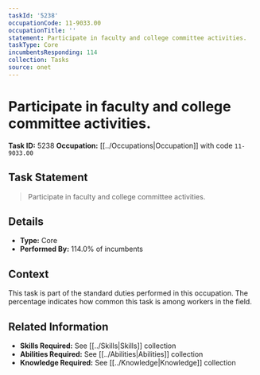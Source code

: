 ```yaml
---
taskId: '5238'
occupationCode: 11-9033.00
occupationTitle: ''
statement: Participate in faculty and college committee activities.
taskType: Core
incumbentsResponding: 114
collection: Tasks
source: onet
---
```

# Participate in faculty and college committee activities.

**Task ID:** 5238
**Occupation:** [[../Occupations|Occupation]] with code `11-9033.00`

## Task Statement

> Participate in faculty and college committee activities.

## Details

- **Type:** Core
- **Performed By:** 114.0% of incumbents

## Context

This task is part of the standard duties performed in this occupation. The percentage indicates how common this task is among workers in the field.

## Related Information

- **Skills Required:** See [[../Skills|Skills]] collection
- **Abilities Required:** See [[../Abilities|Abilities]] collection
- **Knowledge Required:** See [[../Knowledge|Knowledge]] collection
